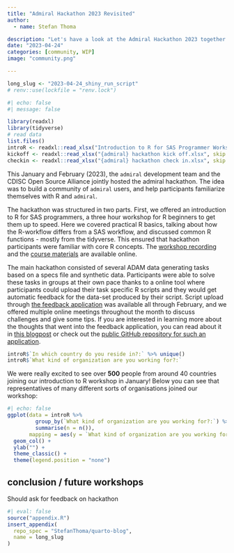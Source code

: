 ```yaml
---
title: "Admiral Hackathon 2023 Revisited"
author:
  - name: Stefan Thoma

description: "Let's have a look at the Admiral Hackathon 2023 together."
date: "2023-04-24"
categories: [community, WIP]
image: "community.png"

---
```


<!--------------- my typical setup ----------------->

```r
long_slug <- "2023-04-24_shiny_run_script"
# renv::use(lockfile = "renv.lock")
```

<!--------------- post begins here ----------------->

```r
#| echo: false
#| message: false

library(readxl)
library(tidyverse)
# read data
list.files()
introR <- readxl::read_xlsx("Introduction to R for SAS Programmer Workshop.xlsx", skip = 2)
kickoff <- readxl::read_xlsx("{admiral} hackathon kick off.xlsx", skip = 2)
checkin <- readxl::read_xlsx("{admiral} hackathon check in.xlsx", skip = 2)
```

This January and February (2023), the `admiral` development team and the CDISC Open Source Alliance jointly hosted the admiral hackathon.
The idea was to build a community of `admiral` users, and help participants familiarize themselves with R and `admiral`. 

The hackathon was structured in two parts. 
First, we offered an introduction to R for SAS programmers, a three hour workshop for R beginners to get them up to speed. 
Here we covered practical R basics, talking about how the R-workflow differs from a SAS workflow, and discussed common R functions - mostly from the tidyverse. 
This ensured that hackathon participants were familiar with core R concepts. 
The [workshop recording](https://www.cdisc.org/events/webinar/pre-admiral-hackathon-workshop-introduction-r-sas-programmers) and the [course materials](https://pharmaverse.github.io/intro-to-r-for-sas-programmers-workshop/) are available online. 

The main hackathon consisted of several ADAM data generating tasks based on a specs file and synthetic data.
Participants were able to solve these tasks in groups at their own pace thanks to a online tool where participants could upload their task specific R scripts and they would get automatic feedback for the data-set produced by their script.
Script upload through [the feedback application](https://zxqguo-stefan0pascal-thoma.shinyapps.io/data_upload/) was available all through February, and we offered multiple online meetings throughout the month to discuss challenges and give some tips. 
If you are interested in learning more about the thoughts that went into the feedback application, you can read about it in [this blogpost](https://pharmaverse.github.io/comms_wg/posts/2023-03-14_hackathon_app/) or check out the [public GitHub repository for such an application](https://github.com/StefanThoma/hackathon_app).

```r
introR$`In which country do you reside in?:` %>% unique()
introR$`What kind of organization are you working for?:`
```



We were really excited to see over **500** people from around 40 countries joining our introduction to R workshop in January! 
Below you can see that representatives of many different sorts of organisations joined our workshop: 
```r
#| echo: false
ggplot(data = introR %>% 
         group_by(`What kind of organization are you working for?:`) %>% 
         summarise(n = n()), 
       mapping = aes(y = `What kind of organization are you working for?:`, fill = `What kind of organization are you working for?:`, x = n)) + 
  geom_col() + 
  ylab("") + 
  theme_classic() +
  theme(legend.position = "none") 
```



## conclusion / future workshops



Should ask for feedback on hackathon


<!--------------- appendices go here ----------------->

```r
#| eval: false
source("appendix.R")
insert_appendix(
  repo_spec = "StefanThoma/quarto-blog",
  name = long_slug
)
```
